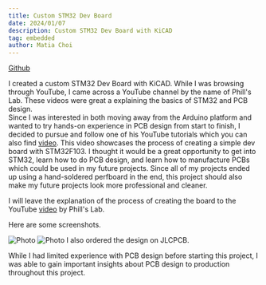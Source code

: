 ```yaml
---
title: Custom STM32 Dev Board
date: 2024/01/07
description: Custom STM32 Dev Board with KiCAD
tag: embedded
author: Matia Choi
---
```


[Github](https://github.com/matia6170/STM32F103C8-Dev-Board)

I created a custom STM32 Dev Board with KiCAD. While I was browsing through YouTube, I came across a YouTube channel by the name of Phill's Lab. These videos were great a explaining the basics of STM32 and PCB design.  
Since I was interested in both moving away from the Arduino platform and wanted to try hands-on experience in PCB design from start to finish, I decided to pursue and follow one of his YouTube tutorials which you can also find [video](https://www.youtube.com/watch?v=aVUqaB0IMh4). This video showcases the process of creating a simple dev board with STM32F103. I thought it would be a great opportunity to get into STM32, learn how to do PCB design, and learn how to manufacture PCBs which could be used in my future projects. Since all of my projects ended up using a hand-soldered perfboard in the end, this project should also make my future projects look more professional and cleaner.

I will leave the explanation of the process of creating the board to the YouTube [video](https://www.youtube.com/watch?v=aVUqaB0IMh4) by Phill's Lab. 

Here are some screenshots.


<Image
  src="/images/customstm32devboard/Screenshot 2024-01-16 at 6.46.08 PM.png"
  alt="Photo"
  width={1125}
  height={750}
  priority
  className="next-image"
/>
<Image
  src="/images/customstm32devboard/Screenshot 2024-01-16 at 6.46.17 PM.png"
  alt="Photo"
  width={1125}
  height={750}
  priority
  className="next-image"
/>
I also ordered the design on JLCPCB.

While I had limited experience with PCB design before starting this project, I was able to gain important insights about PCB design to production throughout this project.  


